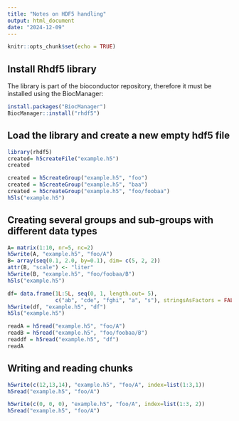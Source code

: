 ```yaml
---
title: "Notes on HDF5 handling"
output: html_document
date: "2024-12-09"
---
```


```r
knitr::opts_chunk$set(echo = TRUE)
```

## Install Rhdf5 library

The library is part of the bioconductor repository, therefore it must be
installed using the BiocManager:
```r
install.packages("BiocManager")
BiocManager::install("rhdf5")
```
## Load the library and create a new empty hdf5 file

```r
library(rhdf5)
created= h5createFile("example.h5")
created
```

```r
created = h5createGroup("example.h5", "foo")
created = h5createGroup("example.h5", "baa")
created = h5createGroup("example.h5", "foo/foobaa")
h5ls("example.h5")
```
## Creating several groups and sub-groups with different data types

```r
A= matrix(1:10, nr=5, nc=2)
h5write(A, "example.h5", "foo/A")
B= array(seq(0.1, 2.0, by=0.1), dim= c(5, 2, 2))
attr(B, "scale") <- "liter"
h5write(B, "example.h5", "foo/foobaa/B")
h5ls("example.h5")
```

```r
df= data.frame(1L:5L, seq(0, 1, length.out= 5),
               c("ab", "cde", "fghi", "a", "s"), stringsAsFactors = FALSE)
h5write(df, "example.h5", "df")
h5ls("example.h5")
```

```r
readA = h5read("example.h5", "foo/A")
readB = h5read("example.h5", "foo/foobaa/B")
readdf = h5read("example.h5", "df")
readA
```

## Writing and reading chunks

```r
h5write(c(12,13,14), "example.h5", "foo/A", index=list(1:3,1))
h5read("example.h5", "foo/A")
```

```r
h5write(c(0, 0, 0), "example.h5", "foo/A", index=list(1:3, 2))
h5read("example.h5", "foo/A")
```

